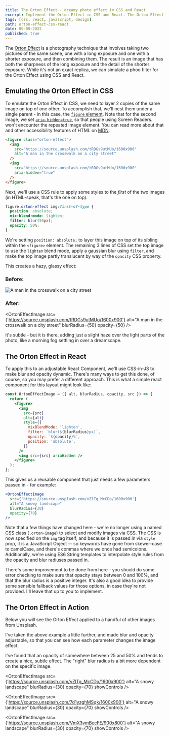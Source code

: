 ```yaml
---
title: The Orton Effect - dreamy photo effect in CSS and React
excerpt: Implement the Orton Effect in CSS and React. The Orton Effect creates a surreal, dreamy image effect, named after photographer Michael Orton.
tags: [css, react, javascript, design]
path: orton-effect-css-react
date: 09-09-2022
published: true
---
```


The [Orton Effect](https://www.capturelandscapes.com/orton-effect-explained/) is a photography technique that involves taking two pictures of the same scene, one with a long exposure and one with a shorter exposure, and then combining them. The result is an image that has both the sharpness of the long exposure and the detail of the shorter exposure. While it's not an exact replica, we can simulate a phoo filter for the Orton Effect using CSS and React.

## Emulating the Orton Effect in CSS

To emulate the Orton Effect in CSS, we need to layer 2 copies of the same image on top of one other. To accomplish that, we'll nest them under a single parent - in this case, the [`figure` element](https://developer.mozilla.org/en-US/docs/web/html/element/figure). Note that for the second image, we set [`aria-hidden=true`](https://developer.mozilla.org/en-US/docs/Web/Accessibility/ARIA/Attributes/aria-hidden), so that people using Screen Readers. won't encounter the repeated image element. You can read more about that and other accessibility features of HTML on [MDN](https://developer.mozilla.org/en-US/docs/Web/Accessibility/ARIA/Attributes/aria-hidden).

```html
<figure class="orton-effect">
  <img
    src="https://source.unsplash.com/tRDGs9utMUo/1600x900"
    alt="A man in the crosswalk on a city street"
  />
  <img
    src="https://source.unsplash.com/tRDGs9utMUo/1600x900"
    aria-hidden="true"
  />
</figure>
```

Next, we'll use a CSS rule to apply some styles to the _first_ of the two images (in HTML-speak, that's the one on top).

```css
figure.orton-effect img:first-of-type {
  position: absolute;
  mix-blend-mode: lighten;
  filter: blur(50px);
  opacity: 50%;
}
```

We're setting `position: absolute;` to layer this image on top of its sibling within the `<figure>` element. The remaining 3 lines of CSS set the top image to use the `lighten` blend mode, apply a gaussian blur using `filter`, and make the top image partly translucent by way of the `opacity` CSS property.

This creates a hazy, glassy effect:

### Before:

<img
  src="https://source.unsplash.com/tRDGs9utMUo/1600x900"
  alt="A man in the crosswalk on a city street"
/>

### After:

<OrtonEffectImage
  src={'https://source.unsplash.com/tRDGs9utMUo/1600x900'}
  alt="A man in the crosswalk on a city street"
  blurRadius={50}
  opacity={50}
/>

It's subtle - but it is there, adding just a slight haze over the light parts of the photo, like a morning fog settling in over a dreamscape.

## The Orton Effect in React

To apply this to an adjustable React Component, we'll use CSS-in-JS to make blur and opacity dynamic. There's many ways to get this done, of course, so you may prefer a different approach. This is what a simple react component for this layout might look like:

```jsx
const OrtonEffectImage = ({ alt, blurRadius, opacity, src }) => {
  return (
    <figure>
      <img
        src={src}
        alt={alt}
        style={{
          mixBlendMode: 'lighten',
          filter: `blur(${blurRadius}px)`,
          opacity: `${opacity}%`,
          position: 'absolute',
        }}
      />
      <img src={src} ariaHidden />
    </figure>
  );
};
```

This gives us a reusable component that just needs a few parameters passed in - for example:

```jsx
<OrtonEffectImage
  src={'https://source.unsplash.com/vZlTg_McCDo/1600x900'}
  alt="A snowy landscape"
  blurRadius={30}
  opacity={70}
/>
```

Note that a few things have changed here - we're no longer using a named CSS class (`.orton-image`) to select and modify images via CSS. The CSS is now specified on the `img` tag itself, and because it is passed in via `style` prop, it is a JavaScript Object -- so keywords have gone from skewer-case to camelCase, and there's commas where we once had semicolons. Additionally, we're using ES6 String templates to interpolate style rules from the opacity and blur radiuses passed in.

There's some improvement to be done from here - you should do some error checking to make sure that opacity stays between 0 and 100%, and that the blur radius is a positive integer. It's also a good idea to provide some sensible fallback values for those options, in case they're not provided. I'll leave that up to you to implement.

## The Orton Effect in Action

Below you will see the Orton Effect applied to a handful of other images from Unsplash.

I've taken the above example a little further, and made blur and opacity adjustable, so that you can see how each parameter changes the image effect.

I've found that an opacity of somewhere between 25 and 50% and tends to create a nice, subtle effect. The "right" blur radius is a bit more dependent on the specific image.

<OrtonEffectImage
  src={'https://source.unsplash.com/vZlTg_McCDo/1600x900'}
  alt="A snowy landscape"
  blurRadius={30}
  opacity={70}
  showControls
/>

<OrtonEffectImage
  src={'https://source.unsplash.com/7d1yzghMSqk/1600x900'}
  alt="A snowy landscape"
  blurRadius={30}
  opacity={70}
  showControls
/>

<OrtonEffectImage
  src={'https://source.unsplash.com/VmX3vmBecFE/900x800'}
  alt="A snowy landscape"
  blurRadius={30}
  opacity={70}
  showControls
/>
